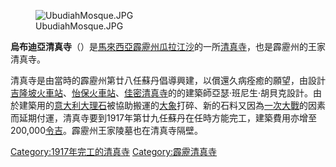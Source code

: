 [[File:UbudiahMosque.JPG|thumb]]

'''烏布迪亞清真寺'''（{{lang-ms|Masjid Ubudiah}}）是[[馬來西亞|馬來西亞]][[霹靂州|霹靂州]][[瓜拉江沙|瓜拉江沙]]的一所[[清真寺|清真寺]]，也是霹靂州的王家清真寺。

清真寺是由當時的霹靂州第廿八任蘇丹倡導興建，以償還久病痊癒的願望，由設計[[吉隆坡火車站|吉隆坡火車站]]、[[怡保火車站|怡保火車站]]、[[佳密清真寺|佳密清真寺]]的的建築師亞瑟‧班尼生‧胡貝克設計。由於建築用的[[意大利|意大利]][[大理石|大理石]]被協助搬運的[[亞洲象|大象]]打碎、新的石料又因為[[一次大戰|一次大戰]]的因素而延期付運，清真寺要到1917年第廿九任蘇丹在任時方能完工，建築費用亦增至200,000[[令吉|令吉]]。霹靂州王家陵墓也在清真寺隔壁。

{{commons category|Ubudiah Mosque}}

{{馬來西亞清真寺}}


[[Category:1917年完工的清真寺|Category:1917年完工的清真寺]]
[[Category:霹靂清真寺|Category:霹靂清真寺]]